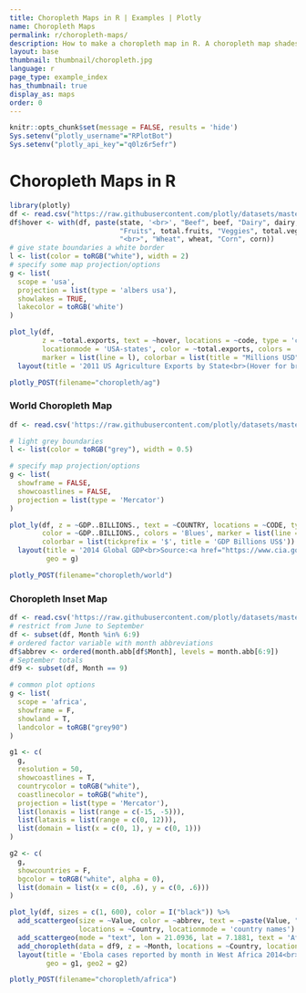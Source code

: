 ```yaml
---
title: Choropleth Maps in R | Examples | Plotly
name: Choropleth Maps
permalink: r/choropleth-maps/
description: How to make a choropleth map in R. A choropleth map shades geographic regions by value.
layout: base
thumbnail: thumbnail/choropleth.jpg
language: r
page_type: example_index
has_thumbnail: true
display_as: maps
order: 0
---
```


```r
knitr::opts_chunk$set(message = FALSE, results = 'hide')
Sys.setenv("plotly_username"="RPlotBot")
Sys.setenv("plotly_api_key"="q0lz6r5efr")
```

# Choropleth Maps in R
```r
library(plotly)
df <- read.csv("https://raw.githubusercontent.com/plotly/datasets/master/2011_us_ag_exports.csv")
df$hover <- with(df, paste(state, '<br>', "Beef", beef, "Dairy", dairy, "<br>",
                           "Fruits", total.fruits, "Veggies", total.veggies,
                           "<br>", "Wheat", wheat, "Corn", corn))
# give state boundaries a white border
l <- list(color = toRGB("white"), width = 2)
# specify some map projection/options
g <- list(
  scope = 'usa',
  projection = list(type = 'albers usa'),
  showlakes = TRUE,
  lakecolor = toRGB('white')
)

plot_ly(df,
        z = ~total.exports, text = ~hover, locations = ~code, type = 'choropleth',
        locationmode = 'USA-states', color = ~total.exports, colors = 'Purples',
        marker = list(line = l), colorbar = list(title = "Millions USD")) %>%
  layout(title = '2011 US Agriculture Exports by State<br>(Hover for breakdown)', geo = g)
```

```r
plotly_POST(filename="choropleth/ag")
```


### World Choropleth Map

```r
df <- read.csv('https://raw.githubusercontent.com/plotly/datasets/master/2014_world_gdp_with_codes.csv')

# light grey boundaries
l <- list(color = toRGB("grey"), width = 0.5)

# specify map projection/options
g <- list(
  showframe = FALSE,
  showcoastlines = FALSE,
  projection = list(type = 'Mercator')
)

plot_ly(df, z = ~GDP..BILLIONS., text = ~COUNTRY, locations = ~CODE, type = 'choropleth',
        color = ~GDP..BILLIONS., colors = 'Blues', marker = list(line = l),
        colorbar = list(tickprefix = '$', title = 'GDP Billions US$')) %>%
  layout(title = '2014 Global GDP<br>Source:<a href="https://www.cia.gov/library/publications/the-world-factbook/fields/2195.html">CIA World Factbook</a>',
         geo = g)
```

```r
plotly_POST(filename="choropleth/world")
```

### Choropleth Inset Map

```r
df <- read.csv('https://raw.githubusercontent.com/plotly/datasets/master/2014_ebola.csv')
# restrict from June to September
df <- subset(df, Month %in% 6:9)
# ordered factor variable with month abbreviations
df$abbrev <- ordered(month.abb[df$Month], levels = month.abb[6:9])
# September totals
df9 <- subset(df, Month == 9)

# common plot options
g <- list(
  scope = 'africa',
  showframe = F,
  showland = T,
  landcolor = toRGB("grey90")
)

g1 <- c(
  g,
  resolution = 50,
  showcoastlines = T,
  countrycolor = toRGB("white"),
  coastlinecolor = toRGB("white"),
  projection = list(type = 'Mercator'),
  list(lonaxis = list(range = c(-15, -5))),
  list(lataxis = list(range = c(0, 12))),
  list(domain = list(x = c(0, 1), y = c(0, 1)))
)

g2 <- c(
  g,
  showcountries = F,
  bgcolor = toRGB("white", alpha = 0),
  list(domain = list(x = c(0, .6), y = c(0, .6)))
)

plot_ly(df, sizes = c(1, 600), color = I("black")) %>%
  add_scattergeo(size = ~Value, color = ~abbrev, text = ~paste(Value, "cases"),
                 locations = ~Country, locationmode = 'country names') %>%
  add_scattergeo(mode = "text", lon = 21.0936, lat = 7.1881, text = 'Africa', showlegend = F, geo = "geo2") %>%
  add_choropleth(data = df9, z = ~Month, locations = ~Country, locationmode = 'country names', showscale = F, geo = 'geo2') %>%
  layout(title = 'Ebola cases reported by month in West Africa 2014<br> Source: <a href="https://data.hdx.rwlabs.org/dataset/rowca-ebola-cases">HDX</a>',
         geo = g1, geo2 = g2) 
```

```r
plotly_POST(filename="choropleth/africa")
```
